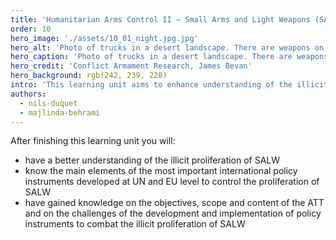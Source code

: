 ```yaml
---
title: 'Humanitarian Arms Control II — Small Arms and Light Weapons (SALW) and the Arms Trade Treaty (ATT)'
order: 10
hero_image: './assets/10_01_night.jpg.jpg'
hero_alt: 'Photo of trucks in a desert landscape. There are weapons on the beds of the trucks.'
hero_caption: 'Photo of trucks in a desert landscape. There are weapons on the beds of the trucks.'
hero_credit: 'Conflict Armament Research, James Bevan'
hero_background: rgb(242, 239, 228)
intro: 'This learning unit aims to enhance understanding of the illicit proliferation of SALW, policy instruments for controlling illicit SALW proliferation and the key challenges that hinder effective policy implementation.'
authors:
  - nils-duquet
  - majlinda-behrami
---
```


After finishing this learning unit you will:
- have a better understanding of the illicit proliferation of SALW
- know the main elements of the most important international policy instruments developed at UN and EU level to control the proliferation of SALW
- have gained knowledge on the objectives, scope and content of the ATT and on the challenges of the development and implementation of policy instruments to combat the illicit proliferation of SALW
